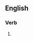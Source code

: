 ==English==

===Verb===
{{head|en|present participle}}

# {{present participle of|value bet|lang=en|nocat=1}}